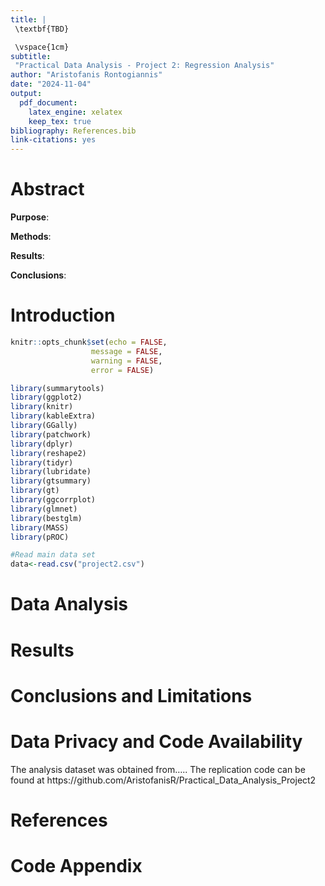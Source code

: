 ```yaml
---
title: | 
 \textbf{TBD}

 \vspace{1cm} 
subtitle: 
 "Practical Data Analysis - Project 2: Regression Analysis"
author: "Aristofanis Rontogiannis"
date: "2024-11-04"
output:
  pdf_document: 
    latex_engine: xelatex
    keep_tex: true
bibliography: References.bib
link-citations: yes
---
```


# Abstract

**Purpose**: 

**Methods**: 

**Results**: 

**Conclusions**: 


# Introduction 


```r

knitr::opts_chunk$set(echo = FALSE,
                  message = FALSE,
                  warning = FALSE,
                  error = FALSE)

library(summarytools)
library(ggplot2)
library(knitr)
library(kableExtra)
library(GGally)
library(patchwork)
library(dplyr)
library(reshape2)
library(tidyr)
library(lubridate)
library(gtsummary)
library(gt)
library(ggcorrplot)
library(glmnet)
library(bestglm)
library(MASS)
library(pROC)
```



```r
#Read main data set 
data<-read.csv("project2.csv") 

```



# Data Analysis

# Results

# Conclusions and Limitations

# Data Privacy and Code Availability

The analysis dataset was obtained from..... The replication code can be found at https://github.com/AristofanisR/Practical_Data_Analysis_Project2


\newpage

# References
<div id="refs"></div>


\newpage

# Code Appendix

```r
```





